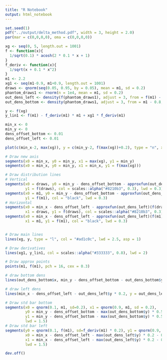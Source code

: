 ```yaml
---
title: "R Notebook"
output: html_notebook
---
```







```r
set.seed(1)
pdf("../output/delta_method.pdf", width = 3, height = 2.0)
par(mar = c(0,0,0,0), oma = c(0,0,0,0))

xg <- seq(0, 5, length.out = 1001)
f <- function(x){
  1/sqrt(0.1) * acosh(2 * 0.1 * x + 1)
}
f_deriv <- function(x){
  1/sqrt(x + 0.1 * x^2)
}
m1 <- 2.2
xg1 <- seq(m1-0.9, m1+0.9, length.out = 1001)
draws <- qnorm(seq(0.05, 0.95, by = 0.05), mean = m1, sd = 0.2)
phantom_draws1 <- rnorm(n = 1e4, mean = m1, sd = 0.2)
out_dens_left <- density(f(phantom_draws1), adjust = 3, from = f(m1) - 0.8 * f_deriv(m1), to = f(m1) + 0.8 * f_deriv(m1))
out_dens_bottom <- density(phantom_draws1, adjust = 3, from = m1 - 0.8, to = m1 + 0.8)

y <- f(xg)
y_lin1 <- f(m1) - f_deriv(m1) * m1 + xg1 * f_deriv(m1)

min_x <- 0
min_y <- 0
dens_offset_bottom <- 0.01
dens_offset_left <- 0.01

plot(c(min_x-2, max(xg)), y = c(min_y-2, f(max(xg))+0.2), type = "n", xlab = "", ylab = "", xaxt = "n", yaxt = "n", bty="n")

# Draw new axis
segments(x0 = min_x, y0 = min_y, x1 = max(xg), y1 = min_y)
segments(x0 = min_x, y0 = min_y, x1 = min_x, y1 = f(max(xg)))

# Draw distribution lines
# Vertical
segments(x0 = draws, y0 = min_y - dens_offset_bottom - approxfun(out_dens_bottom)(draws) * 0.5, x1 = draws, 
         y1 = f(draws), col = scales::alpha("#8210b3", 0.3), lwd = 0.3)
segments(x0 = m1, y0 = min_y - dens_offset_bottom - approxfun(out_dens_bottom)(m1) * 0.5, x1 = m1, 
         y1 = f(m1), col = "black", lwd = 0.3)
# Horizontal
segments(x0 = min_x - dens_offset_left - approxfun(out_dens_left)(f(draws)) * 0.2, y0 = f(draws), 
         x1 = draws, y1 = f(draws), col = scales::alpha("#8210b3", 0.3), lwd = 0.3)
segments(x0 = min_x - dens_offset_left - approxfun(out_dens_left)(f(m1)) * 0.2, y0 = f(m1), 
         x1 = m1, y1 = f(m1), col = "black", lwd = 0.3)


# Draw main lines
lines(xg, y, type = "l", col = "#ad1c0c", lwd = 2.5, asp = 1)

# Draw derivatives
lines(xg1, y_lin1, col = scales::alpha("#333333", 0.8), lwd = 2)

# Draw approx points
points(m1, f(m1), pch = 16, cex = 0.3)

# draw bottom dens
lines(out_dens_bottom$x, min_y - dens_offset_bottom - out_dens_bottom$y * 0.5, lwd = 2, col = "#8210b3")

# draw left dens
lines(min_x - dens_offset_left - out_dens_left$y * 0.2, y = out_dens_left$x, lwd = 2, col = "#8210b3")

# Draw std bar bottom
segments(x0 = qnorm(0.1, m1, sd=0.2), x1 = qnorm(0.9, m1, sd = 0.2), 
         y0 = min_y - dens_offset_bottom - max(out_dens_bottom$y) * 0.5 - 0.1, 
         y1 = min_y - dens_offset_bottom - max(out_dens_bottom$y) * 0.5 - 0.1,
         lwd = 1.5)
# Draw std bar left
segments(y0 = qnorm(0.1, f(m1), sd=f_deriv(m1) * 0.2), y1 = qnorm(0.9, f(m1), sd = f_deriv(m1) * 0.2), 
         x0 = min_x - dens_offset_left - max(out_dens_left$y) * 0.2 - 0.1, 
         x1 = min_x - dens_offset_left - max(out_dens_left$y) * 0.2 - 0.1,
         lwd = 1.5)

dev.off()

```
